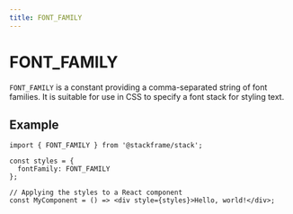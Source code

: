 ```yaml
---
title: FONT_FAMILY
---
```


# FONT_FAMILY

`FONT_FAMILY` is a constant providing a comma-separated string of font families. It is suitable for use in CSS to specify a font stack for styling text.

## Example

```tsx
import { FONT_FAMILY } from '@stackframe/stack';

const styles = {
  fontFamily: FONT_FAMILY
};

// Applying the styles to a React component
const MyComponent = () => <div style={styles}>Hello, world!</div>;
```